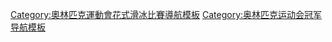 {{template category}}
[[Category:奧林匹克運動會花式滑冰比賽導航模板|Category:奧林匹克運動會花式滑冰比賽導航模板]]
[[Category:奥林匹克运动会冠军导航模板|Category:奥林匹克运动会冠军导航模板]]